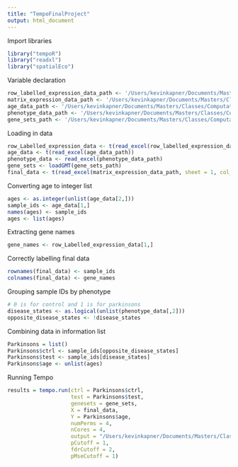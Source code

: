 ```yaml
---
title: "TempoFinalProject"
output: html_document
---
```


Import libraries
```r
library("tempoR")
library("readxl")
library("spatialEco")
```

Variable declaration
```r
row_labelled_expression_data_path <- '/Users/kevinkapner/Documents/Masters/Classes/Computational_Bio/Project/Code/Comp167TempoProject/Median_Data_AgeAdjusted.xlsx'
matrix_expression_data_path <- '/Users/kevinkapner/Documents/Masters/Classes/Computational_Bio/Project/Code/Comp167TempoProject/Unlabelled_Median_Data_AgeAdjusted.xlsx'
age_data_path <- '/Users/kevinkapner/Documents/Masters/Classes/Computational_Bio/Project/Code/Comp167TempoProject/patient_age_AgeAdjusted.xlsx'
phenotype_data_path <- '/Users/kevinkapner/Documents/Masters/Classes/Computational_Bio/Project/Code/Comp167TempoProject/Disease_status_AgeAdjusted.xlsx'
gene_sets_path <- '/Users/kevinkapner/Documents/Masters/Classes/Computational_Bio/Project/Code/Comp167TempoProject/GeneSets.gmt'
```

Loading in data
```r
row_Labelled_expression_data <- t(read_excel(row_labelled_expression_data_path))
age_data <- t(read_excel(age_data_path))
phenotype_data <- read_excel(phenotype_data_path)
gene_sets <- loadGMT(gene_sets_path)
final_data <- t(read_excel(matrix_expression_data_path, sheet = 1, col_name = FALSE))
```

Converting age to integer list
```r
ages <- as.integer(unlist(age_data[2,]))
sample_ids <- age_data[1,]
names(ages) <- sample_ids
ages <- list(ages)
```

Extracting gene names
```r
gene_names <- row_Labelled_expression_data[1,]
```

Correctly labelling final data
```r
rownames(final_data) <- sample_ids
colnames(final_data) <- gene_names
```

Grouping sample IDs by phenotype
```r
# 0 is for control and 1 is for parkinsons
disease_states <- as.logical(unlist(phenotype_data[,2]))
opposite_disease_states <- !disease_states
```

Combining data in information list
```r
Parkinsons = list()
Parkinsons$ctrl <- sample_ids[opposite_disease_states]
Parkinsons$test <- sample_ids[disease_states]
Parkinsons$age <- unlist(ages)
```

Running Tempo
```r
results = tempo.run(ctrl = Parkinsons$ctrl,
                    test = Parkinsons$test,
                    genesets = gene_sets,
                    X = final_data,
                    Y = Parkinsons$age,
                    numPerms = 4,
                    nCores = 4,
                    output = "/Users/kevinkapner/Documents/Masters/Classes/Computational_Bio/Project/Code/Comp167TempoProject/AgeAdjustedResults",
                    pCutoff = 1,
                    fdrCutoff = 2,
                    pMseCutoff = 1)
```